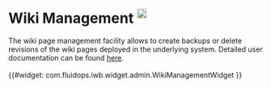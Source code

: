 = Wiki Management <sup>[[Help:WikiManagement | <img width="19" src="../images/navigation/help_start.png" />]]</sup>=

The wiki page management facility allows to create backups or delete revisions of the wiki pages deployed in the underlying system. Detailed user documentation can be found [[Help:WikiManagement|here]].
<br/><br/>

{{#widget: com.fluidops.iwb.widget.admin.WikiManagementWidget }}